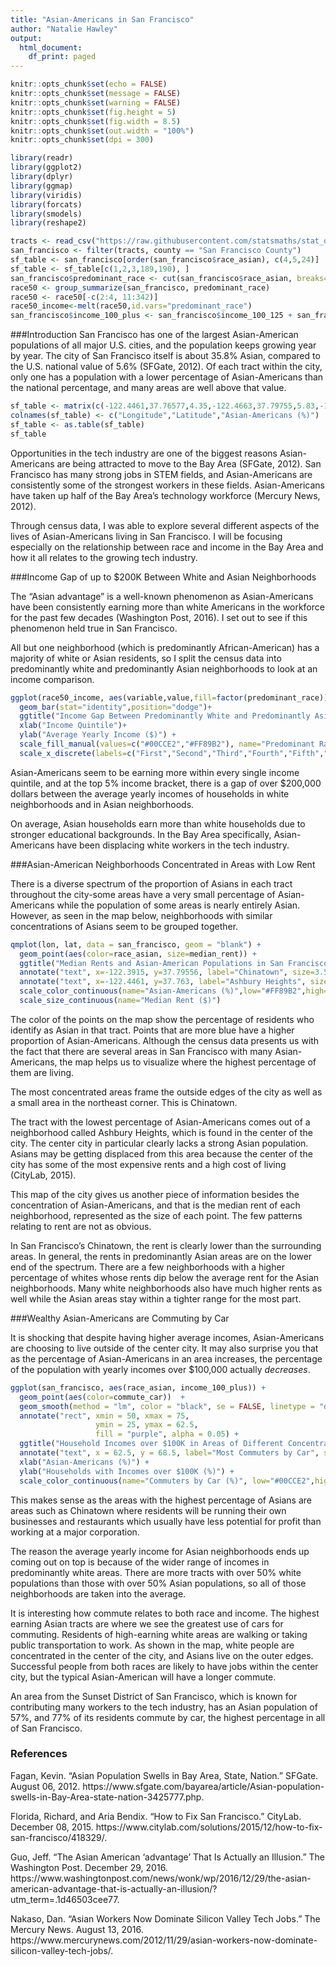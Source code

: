 ---
title: "Asian-Americans in San Francisco"
author: "Natalie Hawley"
output:
  html_document:
    df_print: paged
---

```{r setup, include=FALSE, message=FALSE, warning=FALSE}
knitr::opts_chunk$set(echo = FALSE)
knitr::opts_chunk$set(message = FALSE)
knitr::opts_chunk$set(warning = FALSE)
knitr::opts_chunk$set(fig.height = 5)
knitr::opts_chunk$set(fig.width = 8.5)
knitr::opts_chunk$set(out.width = "100%")
knitr::opts_chunk$set(dpi = 300)

library(readr)
library(ggplot2)
library(dplyr)
library(ggmap)
library(viridis)
library(forcats)
library(smodels)
library(reshape2)
```

```{r}
tracts <- read_csv("https://raw.githubusercontent.com/statsmaths/stat_data/gh-pages/acs_tract_data_2016.csv.gz")
san_francisco <- filter(tracts, county == "San Francisco County")
sf_table <- san_francisco[order(san_francisco$race_asian), c(4,5,24)]
sf_table <- sf_table[c(1,2,3,189,190), ]
san_francisco$predominant_race <- cut(san_francisco$race_asian, breaks=c(-Inf, 50, Inf), labels=c("Asian","White"))
race50 <- group_summarize(san_francisco, predominant_race)
race50 <- race50[-c(2:4, 11:342)]
race50_income<-melt(race50,id.vars="predominant_race")
san_francisco$income_100_plus <- san_francisco$income_100_125 + san_francisco$income_125_150 + san_francisco$income_150_200 + san_francisco$income_200_999
```

###Introduction
San Francisco has one of the largest Asian-American populations of all major U.S. cities, and the population keeps growing year by year. The city of San Francisco itself is about 35.8% Asian, compared to the U.S. national value of 5.6% (SFGate, 2012). Of each tract within the city, only one has a population with a lower percentage of Asian-Americans than the national percentage, and many areas are well above that value.

```{r}
sf_table <- matrix(c(-122.4461,37.76577,4.35,-122.4663,37.79755,5.83,-122.3760,37.73563,6.16,"...","...","...",-122.4062,37.79335,83.29,-122.4041,37.79556,91.14),ncol=3,byrow=TRUE)
colnames(sf_table) <- c("Longitude","Latitude","Asian-Americans (%)")
sf_table <- as.table(sf_table)
sf_table
```

Opportunities in the tech industry are one of the biggest reasons Asian-Americans are being attracted to move to the Bay Area (SFGate, 2012). San Francisco has many strong jobs in STEM fields, and Asian-Americans are consistently some of the strongest workers in these fields. Asian-Americans have taken up half of the Bay Area's technology workforce (Mercury News, 2012).

Through census data, I was able to explore several different aspects of the lives of Asian-Americans living in San Francisco. I will be focusing especially on the relationship between race and income in the Bay Area and how it all relates to the growing tech industry.

###Income Gap of up to $200K Between White and Asian Neighborhoods

The "Asian advantage" is a well-known phenomenon as Asian-Americans have been consistently earning more than white Americans in the workforce for the past few decades (Washington Post, 2016). I set out to see if this phenomenon held true in San Francisco.

All but one neighborhood (which is predominantly African-American) has a majority of white or Asian residents, so I split the census data into predominantly white and predominantly Asian neighborhoods to look at an income comparison.

```{r}
ggplot(race50_income, aes(variable,value,fill=factor(predominant_race)))+
  geom_bar(stat="identity",position="dodge")+
  ggtitle("Income Gap Between Predominantly White and Predominantly Asian Areas")+
  xlab("Income Quintile")+
  ylab("Average Yearly Income ($)") +
  scale_fill_manual(values=c("#00CCE2","#FF89B2"), name="Predominant Race", labels=c("Asian","White"))+
  scale_x_discrete(labels=c("First","Second","Third","Fourth","Fifth","Top 5%"))
```

Asian-Americans seem to be earning more within every single income quintile, and at the top 5% income bracket, there is a gap of over $200,000 dollars between the average yearly incomes of households in white neighborhoods and in Asian neighborhoods.

On average, Asian households earn more than white households due to stronger educational backgrounds. In the Bay Area specifically, Asian-Americans have been displacing white workers in the tech industry.

###Asian-American Neighborhoods Concentrated in Areas with Low Rent

There is a diverse spectrum of the proportion of Asians in each tract throughout the city-some areas have a very small percentage of Asian-Americans while the population of some areas is nearly entirely Asian. However, as seen in the map below, neighborhoods with similar concentrations of Asians seem to be grouped together.

```{r}
qmplot(lon, lat, data = san_francisco, geom = "blank") +
  geom_point(aes(color=race_asian, size=median_rent)) +
  ggtitle("Median Rents and Asian-American Populations in San Francisco") +
  annotate("text", x=-122.3915, y=37.79556, label="Chinatown", size=3.5) +
  annotate("text", x=-122.4461, y=37.763, label="Ashbury Heights", size=3.5) +
  scale_color_continuous(name="Asian-Americans (%)",low="#FF89B2",high="#00CCE2") +
  scale_size_continuous(name="Median Rent ($)")
```

The color of the points on the map show the percentage of residents who identify as Asian in that tract. Points that are more blue have a higher proportion of Asian-Americans. Although the census data presents us with the fact that there are several areas in San Francisco with many Asian-Americans, the map helps us to visualize where the highest percentage of them are living.

The most concentrated areas frame the outside edges of the city as well as a small area in the northeast corner. This is Chinatown.

The tract with the lowest percentage of Asian-Americans comes out of a neighborhood called Ashbury Heights, which is found in the center of the city. The center city in particular clearly lacks a strong Asian population. Asians may be getting displaced from this area because the center of the city has some of the most expensive rents and a high cost of living (CityLab, 2015).

This map of the city gives us another piece of information besides the concentration of Asian-Americans, and that is the median rent of each neighborhood, represented as the size of each point. The few patterns relating to rent are not as obvious.

In San Francisco's Chinatown, the rent is clearly lower than the surrounding areas. In general, the rents in predominantly Asian areas are on the lower end of the spectrum. There are a few neighborhoods with a higher percentage of whites whose rents dip below the average rent for the Asian neighborhoods. Many white neighborhoods also have much higher rents as well while the Asian areas stay within a tighter range for the most part.

###Wealthy Asian-Americans are Commuting by Car

It is shocking that despite having higher average incomes, Asian-Americans are choosing to live outside of the center city. It may also surprise you that as the percentage of Asian-Americans in an area increases, the percentage of the population with yearly incomes over $100,000 actually *decreases*.

```{r}
ggplot(san_francisco, aes(race_asian, income_100_plus)) +
  geom_point(aes(color=commute_car))  +
  geom_smooth(method = "lm", color = "black", se = FALSE, linetype = "dashed", size = 0.5) +
  annotate("rect", xmin = 50, xmax = 75,
                   ymin = 25, ymax = 62.5,
                   fill = "purple", alpha = 0.05) +
  ggtitle("Household Incomes over $100K in Areas of Different Concentrations of Asians") +
  annotate("text", x = 62.5, y = 68.5, label="Most Commuters by Car", size = 3.5) +
  xlab("Asian-Americans (%)") +
  ylab("Households with Incomes over $100K (%)") +
  scale_color_continuous(name="Commuters by Car (%)", low="#00CCE2",high="#FF89B2")
```

This makes sense as the areas with the highest percentage of Asians are areas such as Chinatown where residents will be running their own businesses and restaurants which usually have less potential for profit than working at a major corporation.

The reason the average yearly income for Asian neighborhoods ends up coming out on top is because of the wider range of incomes in predominantly white areas. There are more tracts with over 50% white populations than those with over 50% Asian populations, so all of those neighborhoods are taken into the average.

It is interesting how commute relates to both race and income. The highest earning Asian tracts are where we see the greatest use of cars for commuting. Residents of high-earning white areas are walking or taking public transportation to work. As shown in the map, white people are concentrated in the center of the city, and Asians live on the outer edges. Successful people from both races are likely to have jobs within the center city, but the typical Asian-American will have a longer commute.

An area from the Sunset District of San Francisco, which is known for contributing many workers to the tech industry, has an Asian population of 57%, and 77% of its residents commute by car, the highest percentage in all of San Francisco.

### References

Fagan, Kevin. "Asian Population Swells in Bay Area, State, Nation." SFGate. August 06, 2012. https://www.sfgate.com/bayarea/article/Asian-population-swells-in-Bay-Area-state-nation-3425777.php.

Florida, Richard, and Aria Bendix. "How to Fix San Francisco." CityLab. December 08, 2015. https://www.citylab.com/solutions/2015/12/how-to-fix-san-francisco/418329/.

Guo, Jeff. "The Asian American 'advantage' That Is Actually an Illusion." The Washington Post. December 29, 2016. https://www.washingtonpost.com/news/wonk/wp/2016/12/29/the-asian-american-advantage-that-is-actually-an-illusion/?utm_term=.1d46503cee77.

Nakaso, Dan. "Asian Workers Now Dominate Silicon Valley Tech Jobs." The Mercury News. August 13, 2016. https://www.mercurynews.com/2012/11/29/asian-workers-now-dominate-silicon-valley-tech-jobs/.
